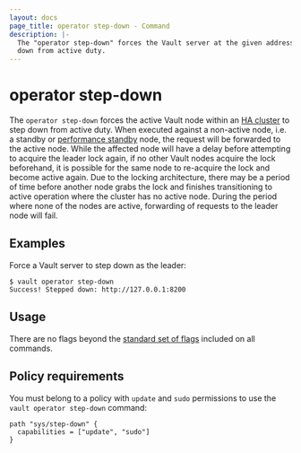```yaml
---
layout: docs
page_title: operator step-down - Command
description: |-
  The "operator step-down" forces the Vault server at the given address to step
  down from active duty.
---
```


# operator step-down

The `operator step-down` forces the active Vault node within an [HA cluster](/vault/docs/concepts/ha)
to step down from active duty. When executed against a non-active node, i.e. a 
standby or [performance standby](/vault/docs/enterprise/performance-standby) node, 
the request will be forwarded to the active node.  While the 
affected node will have a delay before attempting to acquire 
the leader lock again, if no other Vault nodes acquire the
lock beforehand, it is possible for the same node to re-acquire
the lock and become active again. Due to the locking architecture, there may be a period of time
before another node grabs the lock and finishes transitioning to active operation where the cluster has no active node. During the period where none of the nodes are active, forwarding of requests to the leader node will fail.

## Examples

Force a Vault server to step down as the leader:

```shell-session
$ vault operator step-down
Success! Stepped down: http://127.0.0.1:8200
```

## Usage

There are no flags beyond the [standard set of flags](/vault/docs/commands)
included on all commands.

## Policy requirements

You must belong to a policy with `update` and `sudo` permissions to use the
`vault operator step-down` command:
 
```hcl
path "sys/step-down" {
  capabilities = ["update", "sudo"]
}
```
